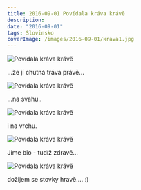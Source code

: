 ```yaml
---
title: 2016-09-01 Povídala kráva krávě
description:
date: "2016-09-01"
tags: Slovinsko
coverImage: /images/2016-09-01/krava1.jpg
---
```



<Image
  src="/images/2016-09-01/krava2.jpg"
  alt="Povídala kráva krávě"
  width={1280}
  height={750}
  priority
  className="next-image"
/>

...že jí chutná tráva právě...

<Image
  src="/images/2016-09-01/krava3.jpg"
  alt="Povídala kráva krávě"
  width={1280}
  height={750}
  priority
  className="next-image"
/>

...na svahu..

<Image
  src="/images/2016-09-01/krava4.jpg"
  alt="Povídala kráva krávě"
  width={1280}
  height={750}
  priority
  className="next-image"
/>

i na vrchu.

<Image
  src="/images/2016-09-01/krava5.jpg"
  alt="Povídala kráva krávě"
  width={1280}
  height={750}
  priority
  className="next-image"
/>

Jíme bio - tudíž zdravě...

<Image
  src="/images/2016-09-01/krava1.jpg"
  alt="Povídala kráva krávě"
  width={1280}
  height={750}
  priority
  className="next-image"
/>

dožijem se stovky hravě.... :)
